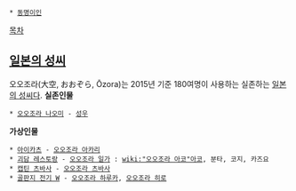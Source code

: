  * [[동명이인]]
[[목차]]
== [[일본의 성씨]] ==
오오조라(大空, おおぞら, Ōzora)는 2015년 기준 180여명이 사용하는 실존하는 [[일본의 성씨]]다.
'''실존인물'''
 * [[오오조라 나오미]] - [[성우]]
'''가상인물'''
 * [[아이카츠]] - [[오오조라 아카리]]
 * [[괴담 레스토랑]] - [[오오조라 일가]] : [[wiki:"오오조라 아코"아코]], 분타, 코지, 카즈요
 * [[캡틴 츠바사]] - [[오오조라 츠바사]]
 * [[골판지 전기 W]] - [[오오조라 하루카]], [[오오조라 히로]]
